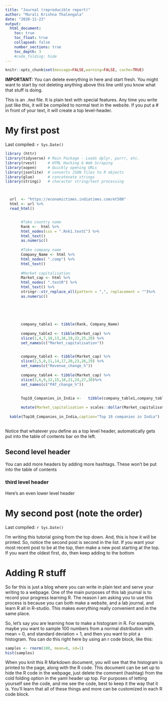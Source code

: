 ```yaml
---
title: "Journal (reproducible report)"
author: "Murali Krishna Thalengala"
date: "2020-11-23"
output:
  html_document:
    toc: true
    toc_float: true
    collapsed: false
    number_sections: true
    toc_depth: 3
    #code_folding: hide
---
```


```r
knitr::opts_chunk$set(message=FALSE,warning=FALSE, cache=TRUE)
```

**IMPORTANT:** You can delete everything in here and start fresh. You might want to start by not deleting anything above this line until you know what that stuff is doing.

This is an `.Rmd` file. It is plain text with special features. Any time you write just like this, it will be compiled to normal text in the website. If you put a \# in front of your text, it will create a top level-header.

# My first post

Last compiled: `r Sys.Date()`

```r


library (httr)
library(tidyverse) # Main Package - Loads dplyr, purrr, etc.
library(rvest)     # HTML Hacking & Web Scraping
library(xopen)     # Quickly opening URLs
library(jsonlite)  # converts JSON files to R objects
library(glue)      # concatenate strings
library(stringi)   # character string/text processing



  url  <- "https://economictimes.indiatimes.com/et500"
  html <- url %>% 
  read_html()


       #Take country name
       Rank <-  html %>% 
       html_nodes(css = ".Rnk1.textC") %>%
       html_text()
       as.numeric()
       
       #Take company name
       Company_Name <- html %>% 
       html_nodes( ".comp") %>% 
       html_text()
       
       #Market capitalisation
       Market_cap <- html %>% 
       html_nodes( ".textR") %>% 
       html_text() %>%
       stringr::str_replace_all(pattern = ",", replacement = "")%>%
       as.numeric()
      
       
       
       
       
       company_table1 <- tibble(Rank, Company_Name)
       
       company_table2 <- tibble(Market_cap) %>% 
       slice(1,4,7,10,13,16,19,22,25,28) %>%
       set_names(c("Market_capitalisation"))

       
       company_table3 <- tibble(Market_cap) %>% 
       slice(2,5,8,11,14,17,20,23,26,29) %>%
       set_names(c("Revenue_change_%"))
       
       company_table4 <- tibble(Market_cap) %>% 
       slice(3,6,9,12,15,18,21,24,27,30)%>%
       set_names(c("PAT_change_%"))
       
      
       Top10_Companies_in_India <-   tibble(company_table1,company_table2,company_table3,company_table4)%>%

       mutate(Market_capitalisation = scales::dollar(Market_capitalisation, big.mark = ".", decimal.mark = ",", prefix = "", suffix = " Rs.crores"))
       
  kable(Top10_Companies_in_India,caption="Top 10 companies in India")
  
 ```      
       
       
       





Notice that whatever you define as a top level header, automatically gets put into the table of contents bar on the left. 

## Second level header

You can add more headers by adding more hashtags. These won't be put into the table of contents

### third level header

Here's an even lower level header

# My second post (note the order)

Last compiled: `r Sys.Date()`

I'm writing this tutorial going from the top down. And, this is how it will be printed. So, notice the second post is second in the list. If you want your most recent post to be at the top, then make a new post starting at the top. If you want the oldest first, do, then keep adding to the bottom

# Adding R stuff

So far this is just a blog where you can write in plain text and serve your writing to a webpage. One of the main purposes of this lab journal is to record your progress learning R. The reason I am asking you to use this process is because you can both make a website, and a lab journal, and learn R all in R-studio. This makes everything really convenient and in the same place. 

So, let's say you are learning how to make a histogram in R. For example, maybe you want to sample 100 numbers from a normal distribution with mean = 0, and standard deviation = 1, and then you want to plot a histogram. You can do this right here by using an r code block, like this:

```r
samples <- rnorm(100, mean=0, sd=1)
hist(samples)
```

When you knit this R Markdown document, you will see that the histogram is printed to the page, along with the R code. This document can be set up to hide the R code in the webpage, just delete the comment (hashtag) from the cold folding option in the yaml header up top. For purposes of letting yourself see the code, and me see the code, best to keep it the way that it is. You'll learn that all of these things and more can be customized in each R code block.